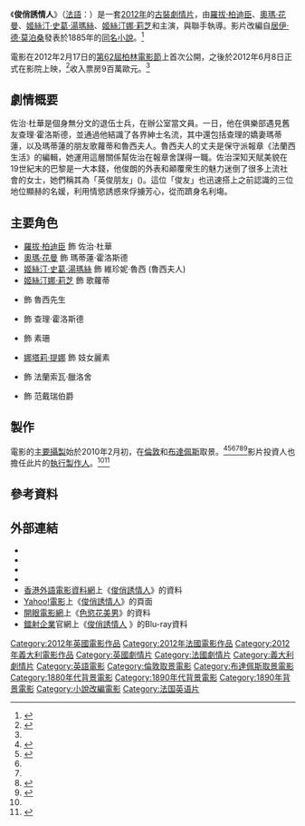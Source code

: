 {{noteTA
|T=zh-tw:色慾花美男;zh-hk:俊俏誘情人;
|G1=Movie
|G2=Show
|1=zh-tw:色慾花美男;zh-hk:俊俏誘情人;
}}

{{Infobox film
| name           = 俊俏誘情人
| original_name  = {{lang|fr|''Bel Ami''}}
| image          = Bel Ami 2012 (HK film poster).jpg
| caption        = 電影海報
| director       = {{tsl|en|Declan Donnellan|迪肯·唐納倫}}<br />{{tsl|en|Nick Ormerod|尼克·奧曼羅}}
| producer       = [[烏貝托·帕索里尼|奧拔圖·柏素連尼]]
| screenplay     = 麗素·班勒
| based on       = {{based on|[[俊友|俊友]]|[[居伊·德·莫泊桑|居伊·德·莫泊桑]]}}
| starring       = [[羅拔·柏迪臣|羅拔·柏迪臣]]<br />[[奧瑪·花曼|奧瑪·花曼]]<br />[[姬絲汀·史葛·湯瑪絲|姬絲汀·史葛·湯瑪絲]]<br />[[姬絲汀娜·莉芝|姬絲汀娜·莉芝]]<br />{{tsl|en|Colm Meaney|高文尼}}<br />{{tsl|en|Anthony Higgins (actor)|安東尼·希金斯}}
| music          = {{tsl|en|Lakshman Joseph De Saram|勒士文·祖瑟夫·迪·沙林}}<br />{{tsl|en|Rachel Portman|麗素·寶雯}}
| cinematography = 史提芬盧·法利雲
| editing        = Gavin Buckley<br />Masahiro Hirakubo
| studio         = Redwave Films<br />XIX Entertainment<br />Protagonist Pictures<br />Rai Cinema
| distributor    = Optimum Releasing<br>Magnolia Pictures (USA theatrical) <br>Stage 6 Films (USA all media)
| released       = {{flagicon|DEU}}2012年2月17日 {{small|([[柏林國際影展|柏林國際影展]])}}<br />{{flagicon|UK}}2012年3月9日<br />{{flagicon|ITA}}2012年4月13日<br />{{flagicon|USA}}2012年6月8日<br />{{flagicon|FRA}}2012年6月27日<br />{{flagicon|HKG}}2012年11月8日<br />{{flagicon|JPN}}2013年3月9日
| runtime        = 92分鐘
| country        = {{UK}}<br/>{{FRA}}<br/>{{ITA}}
| language       = [[英語|英語]]
| budget         = [[Euro|€]]9,000,000<ref name="budget">{{cite news | url=http://www.variety.com/article/VR1118050253?refCatId=19 | work=Variety | first=Diana | last=Lodderhose | title='Bel' rings changes | date=February 14, 2012 | accessdate=2016-12-03 | archive-date=2012-07-06 | archive-url=https://web.archive.org/web/20120706002438/http://www.variety.com/article/VR1118050253?refCatId=19 | dead-url=no }}</ref>
| gross          = [[USD|$]]8,303,261<ref name="mojo">{{cite web |title=Bel Ami |publisher=[[Box_Office_Mojo|Box Office Mojo]] |url=http://www.boxofficemojo.com/movies/?id=belami.htm |accessdate=2012-09-22 |archive-date=2012-09-17 |archive-url=https://web.archive.org/web/20120917042021/http://boxofficemojo.com/movies/?id=belami.htm |dead-url=no }}</ref>
| tw_name       = 色慾花美男<ref>{{cite web|url=http://www.truemovie.com/2012moviedata/BelAmi.htm|title=色慾花美男|accessdate=2016-12-04|archive-date=2016-12-20|archive-url=https://web.archive.org/web/20161220123439/http://www.truemovie.com/2012moviedata/BelAmi.htm|dead-url=no}} TrueMovie. 臺灣並未上映，只有影片譯名。</ref>
| hk_name       = 俊俏誘情人
}}
{{Portal box|電影|英國|法國}}

《'''俊俏誘情人'''》（[[法語|法語]]：{{lang|fr|''Bel Ami''}}）是一套[[2012年電影|2012年]]的[[古裝劇|古裝]][[劇情片|劇情片]]，由[[羅拔·柏迪臣|羅拔·柏迪臣]]、[[奧瑪·花曼|奧瑪·花曼]]、[[姬絲汀·史葛·湯瑪絲|姬絲汀·史葛·湯瑪絲]]、[[姬絲汀娜·莉芝|姬絲汀娜·莉芝]]和{{tsl|en|Colm Meaney|高文尼}}主演，{{tsl|en|Declan Donnellan|迪肯·唐納倫}}與{{tsl|en|Nick Ormerod|尼克·奧曼羅}}聯手執導。影片改編自[[居伊·德·莫泊桑|居伊·德·莫泊桑]]發表於1885年的[[俊友|同名小說]]。<ref name="Collider">{{cite web|url=http://www.collider.com/2010/01/08/christina-ricci-joins-robert-pattinson-in-bel-ami/|title=Christina Ricci Joins Robert Pattinson in BEL AMI|first=Matt|last=Currie|date=January 8, 2010|work=Collider|accessdate=January 11, 2010|archive-date=2012-04-29|archive-url=https://www.webcitation.org/67H735bOa?url=http://collider.com/christina-ricci-joins-robert-pattinson-in-bel-ami/13873/|dead-url=no}}</ref>

電影在2012年2月17日的[[第62屆柏林電影節|第62屆柏林電影節]]上首次公開，之後於2012年6月8日正式在影院上映，<ref name="Berlin">{{cite web |url=http://www.berlinale.de/en/presse/pressemitteilungen/alle/Alle-Detail_13012.html |title=18 World Premieres in the Competition |date=2012-01-20 |accessdate=2012-01-20 |work=berlinale.de |archive-date=2012-01-23 |archive-url=https://web.archive.org/web/20120123055407/http://www.berlinale.de/en/presse/pressemitteilungen/alle/Alle-Detail_13012.html |dead-url=no }}</ref>收入票房9百萬歐元。<ref name="budget"/>

== 劇情概要 ==
佐治·杜華是個身無分文的退伍士兵，在辦公室當文員。一日，他在俱樂部遇見舊友查理·霍洛斯德，並通過他結識了各界紳士名流，其中還包括查理的嬌妻瑪蒂蓮，以及瑪蒂蓮的朋友歌蘿蒂和魯西夫人。魯西夫人的丈夫是保守派報章《法蘭西生活》的編輯，她運用這層關係幫佐治在報章舍謀得一職。佐治深知天賦美貌在19世紀末的巴黎是一大本錢，他俊朗的外表和顚覆衆生的魅力迷倒了很多上流社會的女士，她們稱其為「英俊朋友」({{lang|fr|Bel Ami}})。這位「俊友」也迅速搭上之前認識的三位地位顯赫的名媛，利用情慾誘惑來俘擄芳心，從而躋身名利塲。

== 主要角色 ==
*[[羅拔·柏迪臣|羅拔·柏迪臣]] 飾 佐治·杜華
*[[奧瑪·花曼|奧瑪·花曼]] 飾 瑪蒂蓮·霍洛斯德
*[[姬絲汀·史葛·湯瑪絲|姬絲汀·史葛·湯瑪絲]] 飾 維珍妮·魯西 (魯西夫人)
*[[姬絲汀娜·莉芝|姬絲汀娜·莉芝]] 飾 歌蘿蒂
*{{tsl|en|Colm Meaney|高文尼}} 飾 魯西先生
*{{tsl|en|Philip Glenister|菲臘·堅列士達}} 飾 查理·霍洛斯德
*{{tsl|en|Holliday Grainger|荷莉黛·葛蘭格}} 飾 素珊
*[[娜塔莉·提娜|娜塔莉·提娜]] 飾 妓女麗素
*{{tsl|en|James Lance|詹姆士·蘭斯}} 飾 法蘭索瓦·臘洛舍
*{{tsl|en|Anthony Higgins (actor)|安東尼·希金斯}} 飾 范戴瑞伯爵

== 製作 ==
電影的[[主要攝製|主要攝製]]始於2010年2月初，在[[倫敦|倫敦]]和[[布達佩斯|布達佩斯]]取景。<ref>{{cite web|url=http://www.people.com/people/article/0,,20336063,00.html|title=Uma Thurman to Costar with Robert Pattinson in Steamy New Film|date=January 11, 2010|work=[[People_(magazine)|People]]|accessdate=January 13, 2010|archiveurl=https://web.archive.org/web/20100113154339/http://www.people.com/people/article/0,,20336063,00.html|archivedate=2010-01-13|deadurl=no}}</ref><ref name="Collider2010">{{cite web|url=http://www.collider.com/2010/02/02/casting-complete-on-bel-ami-robert-pattinson-uma-thurman-kristin-scott-thomas-and-christina-ricci-to-star/|title=Casting Complete on BEL AMI - Robert Pattinson, Uma Thurman, Kristin Scott Thomas, and Christina Ricci to Star|date=February 2, 2010|work=Collider|first=Steve|last=Weintraub|accessdate=February 2, 2010|archiveurl=https://web.archive.org/web/20100205023714/http://www.collider.com/2010/02/02/casting-complete-on-bel-ami-robert-pattinson-uma-thurman-kristin-scott-thomas-and-christina-ricci-to-star/|archivedate=2010-02-05|deadurl=no}}</ref><ref name="MTV"/><ref name="Collider"/><ref>{{cite web|url=http://www.eonline.com/uberblog/marc_malkin/b165880_robert_pattinson_remember_me_quickie.html|title=Robert Pattinson: Remember Me Quickie Confirmed!|date=February 5, 2010|work=[[E!|E!]]|first=Marc|last=Malkin|accessdate=February 8, 2010|archiveurl=https://web.archive.org/web/20100207173749/http://www.eonline.com/uberblog/marc_malkin/b165880_robert_pattinson_remember_me_quickie.html|archivedate=2010-02-07|deadurl=no}}</ref><ref>{{Cite web |url=http://www.hollywoodlife.com/2011/06/08/robert-pattinson-bel-ami-us-release-date-october-19/ |title=存档副本 |access-date=2016-12-03 |archive-url=https://web.archive.org/web/20161013053642/http://hollywoodlife.com/2011/06/08/robert-pattinson-bel-ami-us-release-date-october-19/ |archive-date=2016-10-13 |dead-url=yes }}</ref>影片投資人{{tsl|en|Simon Fuller|西門·佛勒}}也擔任此片的[[執行製作人|執行製作人]]。<ref name=Collider2010/><ref name="MTV">{{cite web|url=http://www.mtv.co.uk/artists/robert-pattinson/news/176484-r-patz-starts-shooting-bel-ami|title=R Patz Starts Shooting Bel Ami|date=February 3, 2010|publisher=[[MTV|MTV]]|accessdate=February 3, 2010|archiveurl=https://web.archive.org/web/20100205083256/http://www.mtv.co.uk/artists/robert-pattinson/news/176484-r-patz-starts-shooting-bel-ami|archivedate=2010-02-05|deadurl=no}}</ref>

== 參考資料 ==
{{Reflist}}

== 外部連結 ==
* {{IMDb title|1440732|俊俏誘情人}}
* {{Amg movie|546598|俊俏誘情人}}
* {{mojo title|belami|俊俏誘情人}}
* {{rotten-tomatoes|bel_ami_2011|俊俏誘情人}}
* [[香港外語電影資料網|香港外語電影資料網]]上《[http://playitagain.info/site/2012/bel-ami-2/ 俊俏誘情人]{{Wayback|url=http://playitagain.info/site/2012/bel-ami-2/ |date=20180930181422 }}》的資料 {{zh-hk}}
* [[雅虎香港|Yahoo!電影]]上《[https://movie.yahoo-leisure.hk/movie/details/18891 俊俏誘情人]》的頁面 {{zh-hk}}
* [[開眼電影網|開眼電影網]]上《[http://app2.atmovies.com.tw/film/fben41440732/ 色慾花美男]{{Wayback|url=http://app2.atmovies.com.tw/film/fben41440732/ |date=20170606190858 }}》的資料 {{zh-tw}}
* [[鐳射企業|鐳射企業]]官網上《[http://www.panorama.com.hk/big5/catalog.php?category=all&pageno=0&keyword=%ABT%ABN%BB%A4%B1%A1%A4H&catno=PANOB1301030 俊俏誘情人] {{Wayback|url=http://www.panorama.com.hk/big5/catalog.php?category=all&pageno=0&keyword=%ABT%ABN%BB%A4%B1%A1%A4H&catno=PANOB1301030 |date=20190313104032 }}》的Blu-ray資料 {{zh-hk}}


{{DEFAULTSORT:Bel Ami}}
[[Category:2012年英國電影作品|Category:2012年英國電影作品]]
[[Category:2012年法國電影作品|Category:2012年法國電影作品]]
[[Category:2012年義大利電影作品|Category:2012年義大利電影作品]]
[[Category:英國劇情片|Category:英國劇情片]]
[[Category:法國劇情片|Category:法國劇情片]]
[[Category:義大利劇情片|Category:義大利劇情片]]
[[Category:英語電影|Category:英語電影]]
[[Category:倫敦取景電影|Category:倫敦取景電影]]
[[Category:布達佩斯取景電影|Category:布達佩斯取景電影]]
[[Category:1880年代背景電影|Category:1880年代背景電影]]
[[Category:1890年代背景電影|Category:1890年代背景電影]]
[[Category:1890年背景電影|Category:1890年背景電影]]
[[Category:小說改編電影|Category:小說改編電影]]
[[Category:法国英语片|Category:法国英语片]]